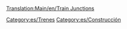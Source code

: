 [[Translation:Main/en/Train Junctions]]{{en/-}}{{en/Bilingual box| es
| Más información sobre TTD / uniones OpenTTD tren se puede encontrar en los siguientes sitios (todos en inglés):
| More information on TTD/OpenTTD train junctions can be found at the following sites:}}

{{:Enlaces/Cruces_de_trenes/Es}}

[[Category:es/Trenes]]
[[Category:es/Construcción]]